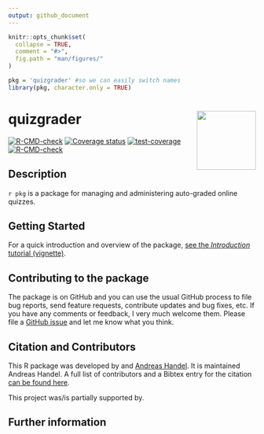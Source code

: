 ```yaml
---
output: github_document
---
```


<!-- README.md is generated from README.Rmd. Please edit that file -->

```r
knitr::opts_chunk$set(
  collapse = TRUE,
  comment = "#>",
  fig.path = "man/figures/"
)
```


```r
pkg = 'quizgrader' #so we can easily switch names
library(pkg, character.only = TRUE)
```


# quizgrader <img src="man/figures/logo.png" align="right" alt="" width="120" />


<!-- badges: start -->
[![R-CMD-check](https://github.com/andreashandel/quizgrader/workflows/R-CMD-check/badge.svg)](https://github.com/andreashandel/quizgrader/actions)
[![Coverage status](https://codecov.io/gh/andreashandel/quizgrader/branch/master/graph/badge.svg?token=OGO3sVEcPD)](https://codecov.io/gh/andreashandel/quizgrader)
[![test-coverage](https://github.com/andreashandel/quizgrader/workflows/test-coverage/badge.svg)](https://github.com/andreashandel/quizgrader/actions)
[![R-CMD-check](https://github.com/andreashandel/modeldiagram/workflows/R-CMD-check/badge.svg)](https://github.com/andreashandel/modeldiagram/actions)
<!-- badges: end -->


## Description
`r pkg` is a package for managing and administering auto-graded online quizzes. 


## Getting Started

For a quick introduction and overview of the package, [see the _Introduction_ tutorial (vignette)](./articles/A_introduction.html).


## Contributing to the package
The package is on GitHub and you can use the usual GitHub process to file bug reports, send feature requests, contribute updates and bug fixes, etc. If you have any comments or feedback, I very much welcome them. Please file a [GitHub issue](https://github.com/andreashandel/quizgrader/issues) and let me know what you think.

## Citation and Contributors

This R package was developed by []() and [Andreas Handel](https://www.andreashandel.com/). It is maintained Andreas Handel. A full list of contributors and a Bibtex entry for the citation [can be found here](https://andreashandel.github.io/quizgrader/authors.html).

This project was/is partially supported by. 


## Further information
 

